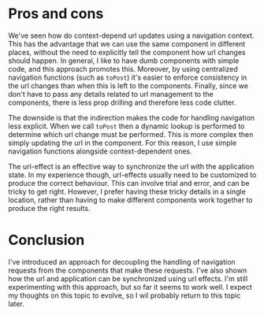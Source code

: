 # Pros and cons

We've seen how do context-depend url updates using a navigation context. This has the advantage
that we can use the same component in different places, without the need to explicitly tell the component
how url changes should happen. In general, I like to have dumb components with simple code,
and this approach promotes this. Moreover, by using centralized navigation functions (such as
`toPost`) it's easier to enforce consistency in the url changes than when this is left to the components.
Finally, since we don't have to pass any details related to url management to the components,
there is less prop drilling and therefore less code clutter.

The downside is that the indirection makes the code for handling navigation less explicit. When we call
`toPost` then a dynamic lookup is performed to determine which url change must be performed. This
is more complex then simply updating the url in the component. For this reason, I use simple
navigation functions alongside context-dependent ones.

The url-effect is an effective way to synchronize the url with the application state. In my experience
though, url-effects usually need to be customized to produce the correct behaviour. This can involve
trial and error, and can be tricky to get right. However, I prefer having these tricky details in a
single location, rather than having to make different components work together to produce the
right results.

# Conclusion

I've introduced an approach for decoupling the handling of navigation requests from the components that make these requests. I've also shown how the url and application can be synchronized using url effects. I'm still experimenting with this approach, but so far it seems to work well. I expect my thoughts on this topic to evolve, so I wil probably return to this topic later.
